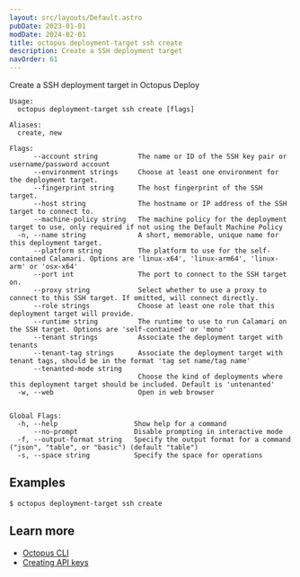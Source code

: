 ```yaml
---
layout: src/layouts/Default.astro
pubDate: 2023-01-01
modDate: 2024-02-01
title: octopus deployment-target ssh create
description: Create a SSH deployment target
navOrder: 61
---
```


Create a SSH deployment target in Octopus Deploy

```
Usage:
  octopus deployment-target ssh create [flags]

Aliases:
  create, new

Flags:
      --account string          The name or ID of the SSH key pair or username/password account
      --environment strings     Choose at least one environment for the deployment target.
      --fingerprint string      The host fingerprint of the SSH target.
      --host string             The hostname or IP address of the SSH target to connect to.
      --machine-policy string   The machine policy for the deployment target to use, only required if not using the Default Machine Policy
  -n, --name string             A short, memorable, unique name for this deployment target.
      --platform string         The platform to use for the self-contained Calamari. Options are 'linux-x64', 'linux-arm64', 'linux-arm' or 'osx-x64'
      --port int                The port to connect to the SSH target on.
      --proxy string            Select whether to use a proxy to connect to this SSH target. If omitted, will connect directly.
      --role strings            Choose at least one role that this deployment target will provide.
      --runtime string          The runtime to use to run Calamari on the SSH target. Options are 'self-contained' or 'mono'
      --tenant strings          Associate the deployment target with tenants
      --tenant-tag strings      Associate the deployment target with tenant tags, should be in the format 'tag set name/tag name'
      --tenanted-mode string    
                                Choose the kind of deployments where this deployment target should be included. Default is 'untenanted'
  -w, --web                     Open in web browser


Global Flags:
  -h, --help                   Show help for a command
      --no-prompt              Disable prompting in interactive mode
  -f, --output-format string   Specify the output format for a command ("json", "table", or "basic") (default "table")
  -s, --space string           Specify the space for operations

```

## Examples

<SamplesInstance />

```
$ octopus deployment-target ssh create

```

## Learn more

- [Octopus CLI](/docs/octopus-rest-api/cli)
- [Creating API keys](/docs/octopus-rest-api/how-to-create-an-api-key)